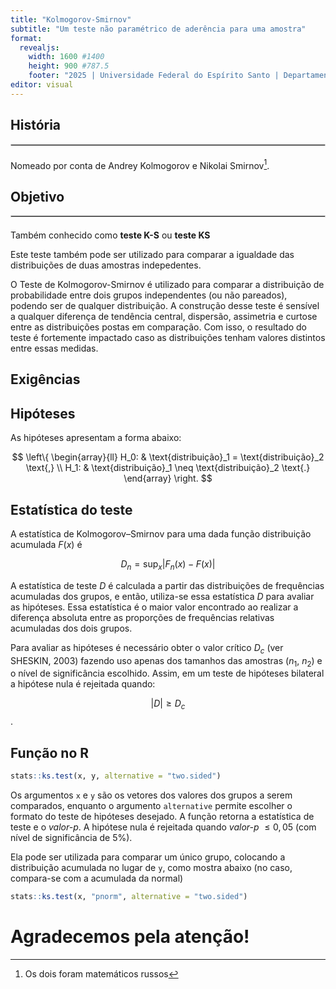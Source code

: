 ```yaml
---
title: "Kolmogorov-Smirnov"
subtitle: "Um teste não paramétrico de aderência para uma amostra"
format: 
  revealjs:
    width: 1600 #1400
    height: 900 #787.5
    footer: "2025 | Universidade Federal do Espírito Santo | Departamento de Estatística"
editor: visual
---
```



## História

<hr style="border:1px solid #ccc; margin-top: 10px; margin-bottom: 20px;" />


Nomeado por conta de Andrey Kolmogorov e Nikolai Smirnov[^1].

[^1]: Os dois foram matemáticos russos

## Objetivo

<hr style="border:1px solid #ccc; margin-top: 10px; margin-bottom: 20px;" />




Também conhecido como **teste K-S** ou **teste KS**

Este teste também pode ser utilizado para comparar a igualdade das distribuições de duas amostras indepedentes.

O Teste de Kolmogorov-Smirnov é utilizado para comparar a distribuição de probabilidade entre dois grupos independentes (ou não pareados), podendo ser de qualquer distribuição. A construção desse teste é sensível a qualquer diferença de tendência central, dispersão, assimetria e curtose entre as distribuições postas em comparação. Com isso, o resultado do teste é fortemente impactado caso as distribuições tenham valores distintos entre essas medidas.


## Exigências 

## Hipóteses 

As hipóteses apresentam a forma abaixo:

$$
\left\{
\begin{array}{ll}
H_0: & \text{distribuição}_1 = \text{distribuição}_2 \text{,} \\
H_1: & \text{distribuição}_1 \neq \text{distribuição}_2 \text{.}
\end{array}
\right.
$$

## Estatística do teste

A estatística de Kolmogorov–Smirnov para uma dada função distribuição acumulada $F(x)$ é 

$$D_{n} = \text{sup}_{x} | F_{n}(x) - F(x) |$$

A estatística de teste $D$ é calculada a partir das distribuições de frequências acumuladas dos grupos, e então, utiliza-se essa estatística $D$ para avaliar as hipóteses. Essa estatística é o maior valor encontrado ao realizar a diferença absoluta entre as proporções de frequências relativas acumuladas dos dois grupos. 

Para avaliar as hipóteses é necessário obter o valor crítico $D_c$ (ver SHESKIN, 2003) fazendo uso apenas dos tamanhos das amostras ($n_1$, $n_2$) e o nível de significância escolhido. Assim, em um teste de hipóteses bilateral a hipótese nula é rejeitada quando: 

$$|D| \geq D_c$$.



## Função no R

```r
stats::ks.test(x, y, alternative = "two.sided")
```

Os argumentos `x` e `y` são os vetores dos valores dos grupos a serem comparados, enquanto o argumento `alternative` permite escolher o formato do teste de hipóteses desejado. A função retorna a estatística de teste e o *valor-p*. A hipótese nula é rejeitada quando *valor-p* $\leq 0,05$ (com nível de significância de 5\%).


Ela pode ser utilizada para comparar um único grupo, colocando a distribuição acumulada no lugar de `y`, como mostra abaixo (no caso, compara-se com a acumulada da normal)

```r
stats::ks.test(x, "pnorm", alternative = "two.sided")
```


# Agradecemos pela atenção!